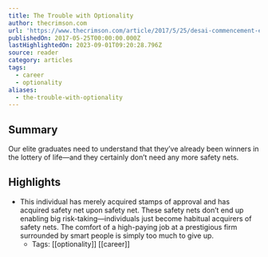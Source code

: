 ```yaml
---
title: The Trouble with Optionality
author: thecrimson.com
url: 'https://www.thecrimson.com/article/2017/5/25/desai-commencement-ed/'
publishedOn: 2017-05-25T00:00:00.000Z
lastHighlightedOn: 2023-09-01T09:20:28.796Z
source: reader
category: articles
tags:
  - career
  - optionality
aliases:
  - the-trouble-with-optionality
---
```

## Summary

Our elite graduates need to understand that they’ve already been winners in the lottery of life—and they certainly don’t need any more safety nets.

## Highlights
- This individual has merely acquired stamps of approval and has acquired safety net upon safety net. These safety nets don’t end up enabling big risk-taking—individuals just become habitual acquirers of safety nets. The comfort of a high-paying job at a prestigious firm surrounded by smart people is simply too much to give up.
    - Tags: [[optionality]] [[career]]
